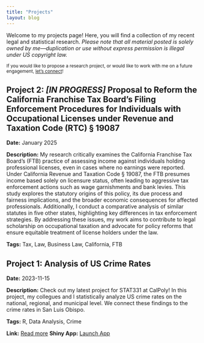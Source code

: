 ```yaml
---
title: "Projects"
layout: blog
---
```



Welcome to my projects page! Here, you will find a collection of my recent legal and statistical research. *Please note that all material posted is solely owned by me---duplication or use without express permission is illegal under US copyright law.*

<small>If you would like to propose a research project, or would like to work with me on a future engagement, <a href="mailto:william.smithers.4@gmail.com">let's connect</a>!</small>

## Project 2: *\[IN PROGRESS\]* Proposal to Reform the California Franchise Tax Board's Filing Enforcement Procedures for Individuals with Occupational Licenses under Revenue and Taxation Code (RTC) § 19087

**Date:** January 2025

**Description:** My research critically examines the California Franchise Tax Board's (FTB) practice of assessing income against individuals holding professional licenses, even in cases where no earnings were reported. Under California Revenue and Taxation Code § 19087, the FTB presumes income based solely on licensure status, often leading to aggressive tax enforcement actions such as wage garnishments and bank levies. This study explores the statutory origins of this policy, its due process and fairness implications, and the broader economic consequences for affected professionals. Additionally, I conduct a comparative analysis of similar statutes in five other states, highlighting key differences in tax enforcement strategies. By addressing these issues, my work aims to contribute to legal scholarship on occupational taxation and advocate for policy reforms that ensure equitable treatment of license holders under the law.

**Tags:** Tax, Law, Business Law, California, FTB

## Project 1: Analysis of US Crime Rates

**Date:** 2023-11-15

**Description:** Check out my latest project for STAT331 at CalPoly! In this project, my collegues and I statistically analyze US crime rates on the national, regional, and municipal level. We connect these findings to the crime rates in San Luis Obispo.

**Tags:** R, Data Analysis, Crime

**Link:** [Read more](https://wsmithers.github.io/projd1_backup.html) **Shiny App:** [Launch App](https://celest.shinyapps.io/crime_rate_shiny_app/)
